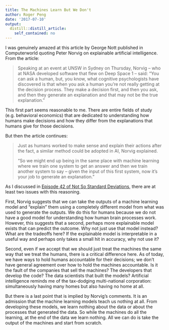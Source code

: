 ```yaml
---
title: The Machines Learn But We Don't
author: Roger Peng
date: '2017-07-10'
output:
  distill::distill_article:
    self_contained: no
---
```



I was genuinely amazed at this article by George Nott published in Computerworld quoting Peter Norvig on explainable artificial intelligence. From the article:

> Speaking at an event at UNSW in Sydney on Thursday, Norvig – who at NASA developed software that flew on Deep Space 1 – said: “You can ask a human, but, you know, what cognitive psychologists have discovered is that when you ask a human you’re not really getting at the decision process. They make a decision first, and then you ask, and then they generate an explanation and that may not be the true explanation.”

This first part seems reasonable to me. There are entire fields of study (e.g. behavioral economics) that are dedicated to understanding how humans make decisions and how they differ from the explanations that humans give for those decisions.

But then the article continues:

> Just as humans worked to make sense and explain their actions after the fact, a similar method could be adopted in AI, Norvig explained. 
>
> “So we might end up being in the same place with machine learning where we train one system to get an answer and then we train another system to say – given the input of this first system, now it’s your job to generate an explanation.”

As I discussed in [Episode 42 of Not So Standard Deviations](https://soundcloud.com/nssd-podcast/episode-42-one-piece-pjs), there are at least two issues with this reasoning.

First, Norvig suggests that we can take the outputs of a machine learning model and "explain" them using a completely different model from what was used to generate the outputs. We do this for humans because we do not have a good model for understanding how human brain processes work. However, this suggests that a second, perhaps more explainable model exists that can predict the outcome. Why not just use that model instead? What are the tradeoffs here? If the explainable model is interpretable in a useful way and perhaps only takes a small hit in accuracy, why not use it?

Second, even if we accept that we should just treat the machines the same way that we treat the humans, there is a critical difference here. As of today, we have ways to hold humans accountable for their decisions; we don't have general agreement over how to hold the machines accountable. Is it the fault of the companies that sell the machines? The developers that develop the code? The data scientists that built the models? Artificial intelligence reminds me of the tax-dodging multi-national corporation: simultaneously having many homes but also having no home at all.

But there is a last point that is implied by Norvig's comments. It is an admission that the machine learning models teach us nothing at all. From developing these models, we learn nothing about the data or about the processes that generated the data. So while the machines do all the learning, at the end of the data we learn nothing. All we can do is take the output of the machines and start from scratch.


























